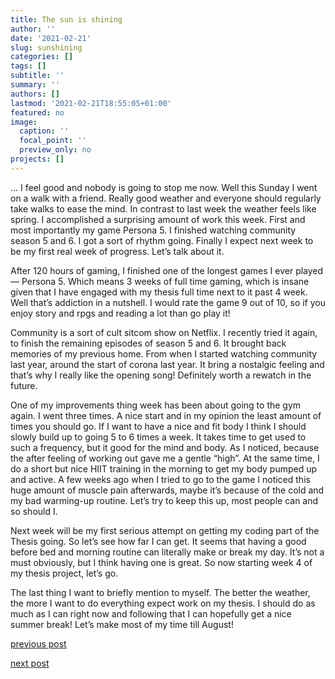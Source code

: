 ```yaml
---
title: The sun is shining
author: ''
date: '2021-02-21'
slug: sunshining
categories: []
tags: []
subtitle: ''
summary: ''
authors: []
lastmod: '2021-02-21T18:55:05+01:00'
featured: no
image:
  caption: ''
  focal_point: ''
  preview_only: no
projects: []
---
```


... I feel good and nobody is going to stop me now. Well this Sunday I went on a walk with a friend. Really good weather and everyone should regularly take walks to ease the mind. In contrast to last week the weather feels like spring. I accomplished a surprising amount of work this week. First and most importantly my game Persona 5. I finished watching community season 5 and 6. I got a sort of rhythm going. Finally I expect next week to be my first real week of progress. Let's talk about it.

After 120 hours of gaming, I finished one of the longest games I ever played --- Persona 5. Which means 3 weeks of full time gaming, which is insane given that I have engaged with my thesis full time next to it past 4 week. Well that's addiction in a nutshell. I would rate the game 9 out of 10, so if you enjoy story and rpgs and reading a lot than go play it!

Community is a sort of cult sitcom show on Netflix. I recently tried it again, to finish the remaining episodes of season 5 and 6. It brought back memories of my previous home. From when I started watching community last year, around the start of corona last year. It bring a nostalgic feeling and that's why I really like the opening song! Definitely worth a rewatch in the future.

One of my improvements thing week has been about going to the gym again. I went three times. A nice start and in my opinion the least amount of times you should go. If I want to have a nice and fit body I think I should slowly build up to going 5 to 6 times a week. It takes time to get used to such a frequency, but it good for the mind and body. As I noticed, because the after feeling of working out gave me a gentle "high". At the same time, I do a short but nice HIIT training  in the morning to get my body pumped up and active. A few weeks ago when I tried to go to the game I noticed this huge amount of muscle pain afterwards, maybe it's because of the cold and my bad warming-up routine. Let's try to keep this up, most people can and so should I.

Next week will be my first serious attempt on getting my coding part of the Thesis going. So let's see how far I can get. It seems that having a good before bed and morning routine can literally make or break my day. It's not a must obviously, but I think having one is great. So now starting week 4 of my thesis project, let's go.

The last thing I want to briefly mention to myself. The better the weather, the more I want to do everything expect work on my thesis. I should do as much as I can right now and following that I can hopefully get a nice summer break! Let's make most of my time till August!   

[previous post](/2021/02/14/mindset)

[next post](#)
